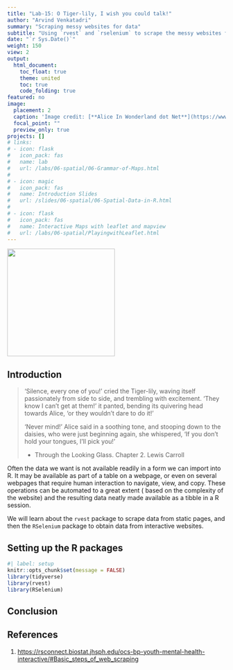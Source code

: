 ```yaml
---
title: "Lab-15: O Tiger-lily, I wish you could talk!"
author: "Arvind Venkatadri"
summary: "Scraping messy websites for data"
subtitle: "Using `rvest` and `rselenium` to scrape the messy websites for data"
date: "`r Sys.Date()`"
weight: 150
view: 2
output:
  html_document:
    toc_float: true
    theme: united
    toc: true
    code_folding: true
featured: no
image:
  placement: 2
  caption: 'Image credit: [**Alice In Wonderland dot Net**](https://www.alice-in-wonderland.net/)'
  focal_point: ""
  preview_only: true
projects: []
# links:
# - icon: flask
#   icon_pack: fas
#   name: lab
#   url: /labs/06-spatial/06-Grammar-of-Maps.html
#   
# - icon: magic
#   icon_pack: fas
#   name: Introduction Slides
#   url: /slides/06-spatial/06-Spatial-Data-in-R.html
#   
# - icon: flask
#   icon_pack: fas
#   name: Interactive Maps with leaflet and mapview
#   url: /labs/06-spatial/PlayingwithLeaflet.html
---
```


![](featured.jpg){fig-align="center" width="248"}

## Introduction

> 'Silence, every one of you!' cried the Tiger-lily, waving itself
> passionately from side to side, and trembling with excitement. 'They
> know I can't get at them!' it panted, bending its quivering head
> towards Alice, 'or they wouldn't dare to do it!'
>
> 'Never mind!' Alice said in a soothing tone, and stooping down to the
> daisies, who were just beginning again, she whispered, 'If you don't
> hold your tongues, I'll pick you!'
>
> -   Through the Looking Glass. Chapter 2. Lewis Carroll

Often the data we want is not available readily in a form we can import
into R. It may be available as part of a table on a webpage, or even on
several webpages that require human interaction to navigate, view, and
copy. These operations can be automated to a great extent ( based on the
complexity of the website) and the resulting data neatly made available
as a tibble in a R session.

We will learn about the `rvest` package to scrape data from static
pages, and then the `RSelenium` package to obtain data from interactive
websites.


## Setting up the R packages

```r
#| label: setup
knitr::opts_chunk$set(message = FALSE)
library(tidyverse)
library(rvest)
library(RSelenium)

```


## Conclusion

## References

1.  <https://rsconnect.biostat.jhsph.edu/ocs-bp-youth-mental-health-interactive/#Basic_steps_of_web_scraping>
